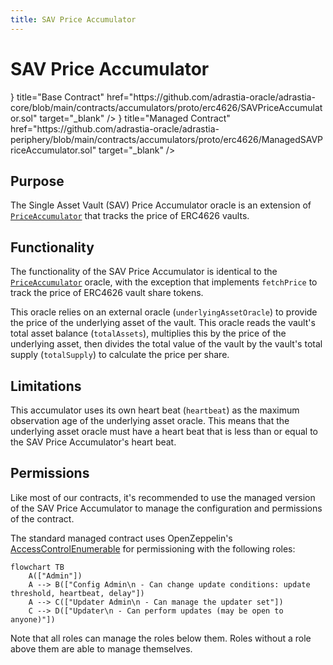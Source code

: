 ```yaml
---
title: SAV Price Accumulator
---
```



# SAV Price Accumulator

<Cards>
  <Card
    icon={<GitHubIcon />}
    title="Base Contract"
    href="https://github.com/adrastia-oracle/adrastia-core/blob/main/contracts/accumulators/proto/erc4626/SAVPriceAccumulator.sol"
    target="_blank"
  />
  <Card
    icon={<GitHubIcon />}
    title="Managed Contract"
    href="https://github.com/adrastia-oracle/adrastia-periphery/blob/main/contracts/accumulators/proto/erc4626/ManagedSAVPriceAccumulator.sol"
    target="_blank"
  />
</Cards>

## Purpose

The Single Asset Vault (SAV) Price Accumulator oracle is an extension of [`PriceAccumulator`](/oracles/accumulators/price) that tracks the price of ERC4626 vaults.

## Functionality

The functionality of the SAV Price Accumulator is identical to the [`PriceAccumulator`](/oracles/accumulators/price) oracle, with the exception that implements `fetchPrice` to track the price of ERC4626 vault share tokens.

This oracle relies on an external oracle (`underlyingAssetOracle`) to provide the price of the underlying asset of the vault. This oracle reads the vault's total asset balance (`totalAssets`), multiplies this by the price of the underlying asset, then divides the total value of the vault by the vault's total supply (`totalSupply`) to calculate the price per share.

## Limitations

This accumulator uses its own heart beat (`heartbeat`) as the maximum observation age of the underlying asset oracle. This means that the underlying asset oracle must have a heart beat that is less than or equal to the SAV Price Accumulator's heart beat.

## Permissions

Like most of our contracts, it's recommended to use the managed version of the SAV Price Accumulator to manage the configuration and permissions of the contract.

The standard managed contract uses OpenZeppelin's [AccessControlEnumerable](https://docs.openzeppelin.com/contracts/4.x/api/access#AccessControlEnumerable) for permissioning with the following roles:

```mermaid
flowchart TB
    A(["Admin"])
    A --> B(["Config Admin\n - Can change update conditions: update threshold, heartbeat, delay"])
    A --> C(["Updater Admin\n - Can manage the updater set"])
    C --> D(["Updater\n - Can perform updates (may be open to anyone)"])
```

Note that all roles can manage the roles below them. Roles without a role above them are able to manage themselves.
